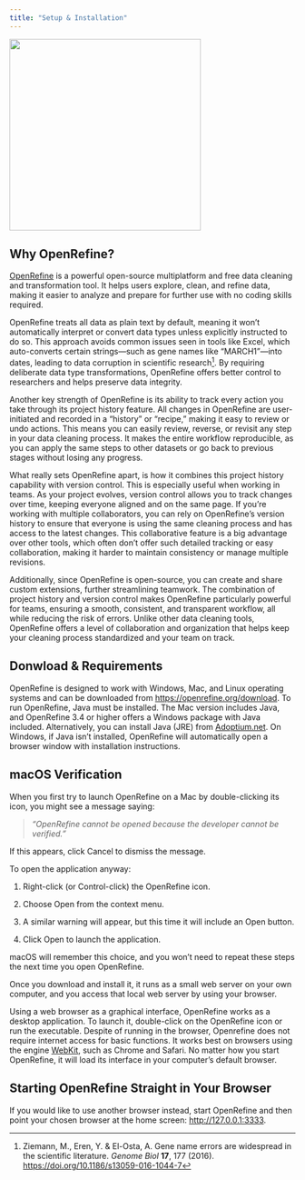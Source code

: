 ```yaml
---
title: "Setup & Installation"
---
```


![](images/OpenRefine_logo.png){fig-align="left" width="337"}

## Why OpenRefine?

[OpenRefine](https://openrefine.org) is a powerful open-source multiplatform and free data cleaning and transformation tool. It helps users explore, clean, and refine data, making it easier to analyze and prepare for further use with no coding skills required.

OpenRefine treats all data as plain text by default, meaning it won’t automatically interpret or convert data types unless explicitly instructed to do so. This approach avoids common issues seen in tools like Excel, which auto-converts certain strings—such as gene names like "MARCH1"—into dates, leading to data corruption in scientific research[^1]. By requiring deliberate data type transformations, OpenRefine offers better control to researchers and helps preserve data integrity.

[^1]: Ziemann, M., Eren, Y. & El-Osta, A. Gene name errors are widespread in the scientific literature. *Genome Biol* **17**, 177 (2016). <https://doi.org/10.1186/s13059-016-1044-7>

Another key strength of OpenRefine is its ability to track every action you take through its project history feature. All changes in OpenRefine are user-initiated and recorded in a "history" or "recipe," making it easy to review or undo actions. This means you can easily review, reverse, or revisit any step in your data cleaning process. It makes the entire workflow reproducible, as you can apply the same steps to other datasets or go back to previous stages without losing any progress.

What really sets OpenRefine apart, is how it combines this project history capability with version control. This is especially useful when working in teams. As your project evolves, version control allows you to track changes over time, keeping everyone aligned and on the same page. If you’re working with multiple collaborators, you can rely on OpenRefine’s version history to ensure that everyone is using the same cleaning process and has access to the latest changes. This collaborative feature is a big advantage over other tools, which often don’t offer such detailed tracking or easy collaboration, making it harder to maintain consistency or manage multiple revisions.

Additionally, since OpenRefine is open-source, you can create and share custom extensions, further streamlining teamwork. The combination of project history and version control makes OpenRefine particularly powerful for teams, ensuring a smooth, consistent, and transparent workflow, all while reducing the risk of errors. Unlike other data cleaning tools, OpenRefine offers a level of collaboration and organization that helps keep your cleaning process standardized and your team on track.

## Donwload & Requirements

OpenRefine is designed to work with Windows, Mac, and Linux operating systems and can be downloaded from <https://openrefine.org/download>. To run OpenRefine, Java must be installed. The Mac version includes Java, and OpenRefine 3.4 or higher offers a Windows package with Java included. Alternatively, you can install Java (JRE) from [Adoptium.net](https://adoptium.net). On Windows, if Java isn’t installed, OpenRefine will automatically open a browser window with installation instructions.

::: {.callout-caution collapse="true"}
## macOS Verification

When you first try to launch OpenRefine on a Mac by double-clicking its icon, you might see a message saying:

> *"OpenRefine cannot be opened because the developer cannot be verified."*

If this appears, click Cancel to dismiss the message.

To open the application anyway:

1.  Right-click (or Control-click) the OpenRefine icon.

2.  Choose Open from the context menu.

3.  A similar warning will appear, but this time it will include an Open button.

4.  Click Open to launch the application.

macOS will remember this choice, and you won’t need to repeat these steps the next time you open OpenRefine.
:::

Once you download and install it, it runs as a small web server on your own computer, and you access that local web server by using your browser.

Using a web browser as a graphical interface, OpenRefine works as a desktop application. To launch it, double-click on the OpenRefine icon or run the executable. Despite of running in the browser, Openrefine does not require internet access for basic functions. It works best on browsers using the engine [WebKit](https://webkit.org), such as Chrome and Safari. No matter how you start OpenRefine, it will load its interface in your computer’s default browser.

::: {.callout-important collapse="true"}
## Starting OpenRefine Straight in Your Browser

If you would like to use another browser instead, start OpenRefine and then point your chosen browser at the home screen: <http://127.0.0.1:3333>.
:::
